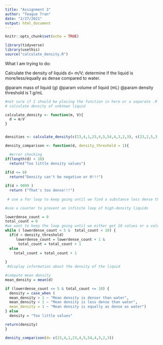 ```yaml
---
title: "Assignment 3"
author: "Teague Tran"
date: "2/27/2021"
output: html_document
---
```


```r
knitr::opts_chunk$set(echo = TRUE)

library(tidyverse)
library(usethis)
source("calculate_density.R")
```

What I am trying to do: 

Calculate the density of liquids d= m/V; determine if the liquid is more/less/equally as dense compared to water.

@param mass of liquid (g)
@param volume of liquid (mL)
@param density threshold is 1 g/mL

```r
#not sure if I should be placing the function in here or a separate .R file but here it is! The separate R file for calculate_density will be uploaded onto an rmd file too
# calculate density of unknown liquid

calculate_density <- function(m, V){
  d = m/V
}


densities <- calculate_density(c(23,4,1,23,4,5,54,4,3,2,3), c(23,2,5,3,4,6,7,5,3,2,5))

density_comparison <- function(d, density_threshold = 1){

  #error checking
if(length(d) < 10)
  return("Too little density values")
  
if(d <= 0)
  return("Density can't be negative or 0!!!")

if(d > 9999 )
  return ("That's too dense!!!")
  
 # use a for loop to keep going until we find a substance less dense than water

#use a counter to prevent an infinite loop of high-density liquids

lowerdense_count = 0
total_count = 0
#we want to keep the loop going until we either get 10 values or a value that is less than 1 mg/L
while ( lowerdense_count < 5 &  total_count < 10) {
  if(d < density_threshold)
     lowerdense_count = lowerdense_count + 1 & 
      total_count = total_count + 1
  else
    total_count = total_count + 1
    
}
 #display information about the density of the liquid

#compute mean density 
mean_density = mean(d)

if (lowerdense_count <= 5 & total_count <= 10) {
  density = case_when (
  mean_density > 1 ~ "Mean density is denser than water", 
  mean_density < 1 ~ "Mean density is less dense than water",
  mean_density = 1 ~ "Mean density is equally as dense as water")
} else
  density = "Too little values"

return(density)
}

density_comparison(d= c(23,4,1,23,4,5,54,4,3,2,3))
```




